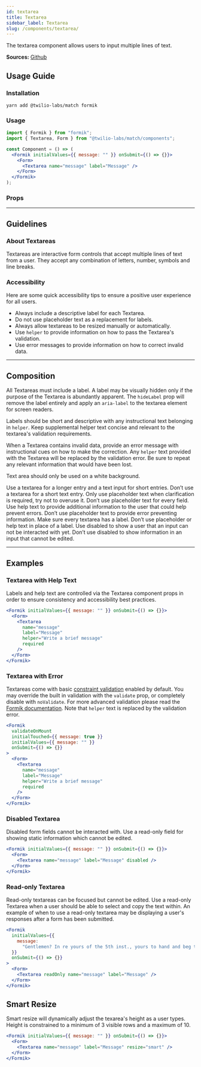 ```yaml
---
id: textarea
title: Textarea
sidebar_label: Textarea
slug: /components/textarea/
---
```



The textarea component allows users to input multiple lines of text.

**Sources:** [Github](https://github.com/twilio-labs/match/tree/main/packages/match-components/src/textarea)

## Usage Guide

### Installation

```shell
yarn add @twilio-labs/match formik
```

### Usage

```jsx
import { Formik } from "formik";
import { Textarea, Form } from "@twilio-labs/match/components";

const Component = () => (
  <Formik initialValues={{ message: "" }} onSubmit={() => {}}>
    <Form>
      <Textarea name="message" label="Message" />
    </Form>
  </Formik>
);
```

### Props

<Props of="Textarea" />

---

## Guidelines

### About Textareas

Textareas are interactive form controls that accept multiple lines of text from a user. They accept any combination of letters, number, symbols and line breaks.

### Accessibility

Here are some quick accessibility tips to ensure a positive user experience for all users.

- Always include a descriptive label for each Textarea.
- Do not use placeholder text as a replacement for labels.
- Always allow textareas to be resized manually or automatically.
- Use `helper` to provide information on how to pass the Textarea's validation.
- Use error messages to provide information on how to correct invalid data.

---

## Composition

All Textareas must include a label. A label may be visually hidden only if the purpose of the Textarea is abundantly apparent. The `hideLabel` prop will remove the label entirely and apply an `aria-label` to the textarea element for screen readers.

Labels should be short and descriptive with any instructional text belonging in `helper`. Keep supplemental helper text concise and relevant to the textarea's validation requirements.

When a Textarea contains invalid data, provide an error message with instructional cues on how to make the correction. Any `helper` text provided with the Textarea will be replaced by the validation error. Be sure to repeat any relevant information that would have been lost.

Text area should only be used on a white background.

<VirtueCrime>
  <Virtue>
    Use a textarea for a longer entry and a text input for short entries.
  </Virtue>
  <Crime>Don’t use a textarea for a short text entry.</Crime>
  <Virtue>
    Only use placeholder text when clarification is required, try not to overuse
    it.
  </Virtue>
  <Crime>Don’t use placeholder text for every field.</Crime>
  <Virtue>
    Use help text to provide additional information to the user that could help
    prevent errors.
  </Virtue>
  <Crime>
    Don’t use placeholder text to provide error preventing information.
  </Crime>
  <Virtue>Make sure every textarea has a label.</Virtue>
  <Crime>Don’t use placeholder or help text in place of a label.</Crime>
  <Virtue>
    Use disabled to show a user that an input can not be interacted with yet.
  </Virtue>
  <Crime>
    Don’t use disabled to show information in an input that cannot be edited.
  </Crime>
</VirtueCrime>

---

## Examples

<ThemeSwitcher />

### Textarea with Help Text

Labels and help text are controlled via the Textarea component props in order to ensure consistency and accessibility best practices.

```jsx live
<Formik initialValues={{ message: "" }} onSubmit={() => {}}>
  <Form>
    <Textarea
      name="message"
      label="Message"
      helper="Write a brief message"
      required
    />
  </Form>
</Formik>
```

### Textarea with Error

Textareas come with basic [constraint validation](https://developer.mozilla.org/en-US/docs/Web/Guide/HTML/HTML5/Constraint_validation) enabled by default. You may override the built in validation with the `validate` prop, or completely disable with `noValidate`. For more advanced validation please read the [Formik documentation](https://formik.org/docs/guides/validation). Note that `helper` text is replaced by the validation error.

```jsx live
<Formik
  validateOnMount
  initialTouched={{ message: true }}
  initialValues={{ message: "" }}
  onSubmit={() => {}}
>
  <Form>
    <Textarea
      name="message"
      label="Message"
      helper="Write a brief message"
      required
    />
  </Form>
</Formik>
```

### Disabled Textarea

Disabled form fields cannot be interacted with. Use a read-only field for showing static information which cannot be edited.

```jsx live
<Formik initialValues={{ message: "" }} onSubmit={() => {}}>
  <Form>
    <Textarea name="message" label="Message" disabled />
  </Form>
</Formik>
```

### Read-only Textarea

Read-only textareas can be focused but cannot be edited. Use a read-only Textarea when a user should be able to select and copy the text within. An example of when to use a read-only textarea may be displaying a user's responses after a form has been submitted.

```jsx live
<Formik
  initialValues={{
    message:
      "Gentlemen? In re yours of the 5th inst., yours to hand and beg to rep., brackets, that we have gone over the ground carefully and we seem to believe, i.e., to wit., e.g., in lieu, that despite all our precautionary measures which have been involved, we seem to believe that it is hardly necessary for us to proceed unless we receive an ipso facto that is not negligible at this moment. Hoping this finds you, I beg to remain, as of June 9, cordially yours, Regards.",
  }}
  onSubmit={() => {}}
>
  <Form>
    <Textarea readOnly name="message" label="Message" />
  </Form>
</Formik>
```

## Smart Resize

Smart resize will dynamically adjust the texarea's height as a user types. Height is constrained to a minimum of 3 visible rows and a maximum of 10.

```jsx live
<Formik initialValues={{ message: "" }} onSubmit={() => {}}>
  <Form>
    <Textarea name="message" label="Message" resize="smart" />
  </Form>
</Formik>
```
